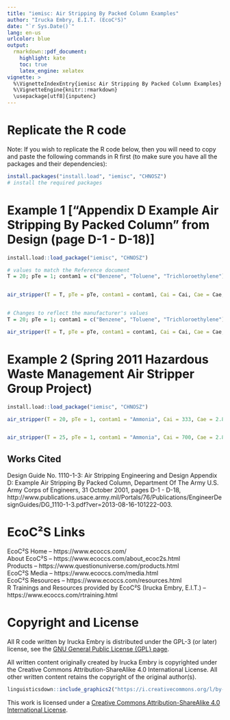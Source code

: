 ```yaml
---
title: "iemisc: Air Stripping By Packed Column Examples"
author: "Irucka Embry, E.I.T. (EcoC²S)"
date: "`r Sys.Date()`"
lang: en-us
urlcolor: blue
output:
  rmarkdown::pdf_document:
    highlight: kate
    toc: true
    latex_engine: xelatex
vignette: >
  %\VignetteIndexEntry{iemisc Air Stripping By Packed Column Examples}
  %\VignetteEngine{knitr::rmarkdown}
  \usepackage[utf8]{inputenc}
---
```


\bigskip

# Replicate the R code

Note: If you wish to replicate the R code below, then you will need to copy and paste the following commands in R first (to make sure you have all the packages and their dependencies):  

```r
install.packages("install.load", "iemisc", "CHNOSZ")
# install the required packages
```

\bigskip
\bigskip

# Example 1 ["Appendix D Example Air Stripping By Packed Column" from Design (page D-1 - D-18)]

```r

install.load::load_package("iemisc", "CHNOSZ")

# values to match the Reference document
T = 20; pTe = 1; contam1 = c("Benzene", "Toluene", "Trichloroethylene"); Cai = c(750, 1000, 750); Cae = c(10, 100, 100); contam2 = c("Benzene", "Toluene", "Trichloroethylene"); cas = c("71-43-2", "108-88-3", "79-01-6"); Ha = c(309.2, 353.1, 506.1); Q = 440; loading = 45; ns = 2; DL = c(8.91 * 10 ^ -10, NA_real_, NA_real_); DG = c(9.37 * 10 ^ -6, NA_real_, NA_real_); dP = 0.0508; at = 157; Sc = 0.033; cf = 15; R = 3.5; dP_units = "inch"; at_units = "ft^2/ft^3"; Sc_units = "kg/s^2"; contaminants_table = 1; removal_requirements_table = 1; critical_contaminant_table = 1


air_stripper(T = T, pTe = pTe, contam1 = contam1, Cai = Cai, Cae = Cae, contam2 = contam2, cas = cas, Ha = Ha, Q = Q, loading = loading, ns = ns, DL = DL, DG = DG, dP = dP, at = at, Sc = Sc, cf = cf, R = R, T_units = "SI", dP_units = "inch", at_units = "ft^2/ft^3", Sc_units = "kg/s^2", contaminants_table = 1, removal_requirements_table = 1, critical_contaminant_table = 1)


# Changes to reflect the manufacturer's values
T = 20; pTe = 1; contam1 = c("Benzene", "Toluene", "Trichloroethylene"); Cai = c(750, 1000, 750); Cae = c(10, 100, 100); contam2 = c("Benzene", "Toluene", "Trichloroethylene"); cas = c("71-43-2", "108-88-3", "79-01-6"); Ha = c(309.2, 353.1, 506.1); Q = 440; loading = 45; ns = 2; DL = c(8.91 * 10 ^ -10, NA_real_, NA_real_); DG = c(9.37 * 10 ^ -6, NA_real_, NA_real_); dP = 2; at = 48; Sc = 0.033; cf = 16; R = 3.5; T_units = "SI"; dP_units = "inch"; at_units = "ft^2/ft^3"; Sc_units = "kg/s^2"; contaminants_table = 1; removal_requirements_table = 1; critical_contaminant_table = 1

air_stripper(T = T, pTe = pTe, contam1 = contam1, Cai = Cai, Cae = Cae, contam2 = contam2, cas = cas, Ha = Ha, Q = Q, loading = loading, ns = ns, DL = DL, DG = DG, dP = dP, at = at, Sc = Sc, cf = cf, R = R,  T_units = "SI", dP_units = "inch", at_units = "ft^2/ft^3", Sc_units = "kg/s^2", contaminants_table = 1, removal_requirements_table = 1, critical_contaminant_table = 1)
```

\bigskip
\bigskip

# Example 2 (Spring 2011 Hazardous Waste Management Air Stripper Group Project)

\bigskip
\bigskip

```r

install.load::load_package("iemisc", "CHNOSZ")

air_stripper(T = 20, pTe = 1, contam1 = "Ammonia", Cai = 333, Cae = 2.8, contam2 = "Ammonia", cas = "7664-41-7", Ha = 0.75, Q = 150, loading = 45, ns = 2, DL = 8.91 * 10 ^ -10, DG = 9.37 * 10 ^ -6, dP = 145, at = 65, Sc = 0.033, cf = 76 *6, R = 1.5,  T_units = "SI", dP_units = "mm", at_units = "m^2/m^3", Sc_units = "kg/s^2", contaminants_table = 1, removal_requirements_table = 1, critical_contaminant_table = 1)


air_stripper(T = 25, pTe = 1, contam1 = "Ammonia", Cai = 700, Cae = 2.8, contam2 = "Ammonia", cas = "7664-41-7", Ha = 0.75, Q = 440, loading = 45, ns = 3, DL = 2.1E-09, DG = 9.8E-06, dP = 6.35, at = 940, Sc = 0.061, cf = 1600, R = 1.5,  T_units = "SI", dP_units = "mm", at_units = "m^2/m^3", Sc_units = "kg/s^2", contaminants_table = 1, removal_requirements_table = 1, critical_contaminant_table = 1)
```

\bigskip
\bigskip

## Works Cited

Design Guide No. 1110-1-3: Air Stripping Engineering and Design Appendix D: Example Air Stripping By Packed Column, Department Of The Army U.S. Army Corps of Engineers, 31 October 2001, pages D-1 - D-18, http://www.publications.usace.army.mil/Portals/76/Publications/EngineerDesignGuides/DG_1110-1-3.pdf?ver=2013-08-16-101222-003.  

\bigskip
\bigskip

# EcoC²S Links

EcoC²S Home -- https://www.ecoccs.com/  
About EcoC²S -- https://www.ecoccs.com/about_ecoc2s.html  
Products -- https://www.questionuniverse.com/products.html  
EcoC²S Media -- https://www.ecoccs.com/media.html  
EcoC²S Resources -- https://www.ecoccs.com/resources.html  
R Trainings and Resources provided by EcoC²S (Irucka Embry, E.I.T.) -- https://www.ecoccs.com/rtraining.html  

\bigskip
\bigskip

# Copyright and License

All R code written by Irucka Embry is distributed under the GPL-3 (or later) license, see the [GNU General Public License {GPL} page](https://www.gnu.org/licenses/gpl-3.0.html).  

All written content originally created by Irucka Embry is copyrighted under the Creative Commons Attribution-ShareAlike 4.0 International License. All other written content retains the copyright of the original author(s).  


```r
linguisticsdown::include_graphics2("https://i.creativecommons.org/l/by-sa/4.0/88x31.png")
```

This work is licensed under a [Creative Commons Attribution-ShareAlike 4.0 International License](https://creativecommons.org/licenses/by-sa/4.0/).  
